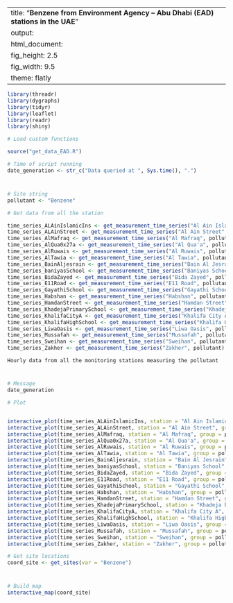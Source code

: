 
---
title: "**Benzene from Environment Agency – Abu Dhabi (EAD) stations in the UAE**"
output:
  html_document:
    fig_height: 2.5
    fig_width: 9.5
    theme: flatly
---

```{r set_up, message = FALSE, echo = FALSE, warning = FALSE}
library(threadr)
library(dygraphs)
library(tidyr)
library(leaflet)
library(readr)
library(shiny)

# Load custom functions

source("get_data_EAD.R")

# Time of script running
date_generation <- str_c("Data queried at ", Sys.time(), ".")
```
# 

## 
```{r import_data, message = FALSE, echo = FALSE, results = "hide", cache = TRUE, warning = FALSE}

# Site string
pollutant <- "Benzene"

# Get data from all the station

time_series_ALAinIslamicIns <- get_measurement_time_series("Al Ain Islamic Ins", pollutant)
time_series_ALAinStreet <- get_measurement_time_series("Al Ain Street", pollutant)
time_series_AlMafraq <- get_measurement_time_series("Al Mafraq", pollutant)
time_series_AlQua0x27a <- get_measurement_time_series("Al Qua'a", pollutant)
time_series_AlRuwais <- get_measurement_time_series("Al Ruwais", pollutant)
time_series_AlTawia <- get_measurement_time_series("Al Tawia", pollutant)
time_series_BainAljesrain <- get_measurement_time_series("Bain Al Jesrain", pollutant)
time_series_baniyasSchool <- get_measurement_time_series("Baniyas School", pollutant)
time_series_BidaZayed <- get_measurement_time_series("Bida Zayed", pollutant)
time_series_E11Road <- get_measurement_time_series("E11 Road", pollutant)
time_series_GayathiSchool <- get_measurement_time_series("Gayathi School", pollutant)
time_series_Habshan <- get_measurement_time_series("Habshan", pollutant)
time_series_HamdanStreet <- get_measurement_time_series("Hamdan Street", pollutant)
time_series_KhadejaPrimarySchool <- get_measurement_time_series("Khadeja Primary School", pollutant)
time_series_KhalifaCityA <- get_measurement_time_series("Khalifa City A", pollutant)
time_series_KhalifaHighSchool <- get_measurement_time_series("Khalifa High School", pollutant)
time_series_LiwaOasis <- get_measurement_time_series("Liwa Oasis", pollutant)
time_series_Mussafah <- get_measurement_time_series("Mussafah", pollutant)
time_series_Sweihan <- get_measurement_time_series("Sweihan", pollutant)
time_series_Zakher <- get_measurement_time_series("Zakher", pollutant)
```

 `Hourly data from all the monitoring stations measuring the pollutant`
 
# 

## 

```{r plot_EAD_LAT, echo = FALSE, cache = TRUE}
# Message
date_generation

# Plot


interactive_plot(time_series_ALAinIslamicIns, station = "Al Ain Islamic Ins", group =   pollutant, pollu="Benzene")
interactive_plot(time_series_ALAinStreet, station = "Al Ain Street", group = pollutant, pollu="Benzene")
interactive_plot(time_series_AlMafraq, station = "Al Mafraq", group = pollutant, pollu="Benzene")
interactive_plot(time_series_AlQua0x27a, station = "Al Qua'a", group = pollutant, pollu="Benzene")
interactive_plot(time_series_AlRuwais, station = "Al Ruwais", group = pollutant, pollu="Benzene")
interactive_plot(time_series_AlTawia, station = "Al Tawia", group = pollutant, pollu="Benzene")
interactive_plot(time_series_BainAljesrain, station = "Bain Al Jesrain", group = pollutant, pollu="Benzene")
interactive_plot(time_series_baniyasSchool, station = "Baniyas School", group = pollutant, pollu="Benzene")
interactive_plot(time_series_BidaZayed, station = "Bida Zayed", group = pollutant, pollu="Benzene")
interactive_plot(time_series_E11Road, station = "E11 Road", group = pollutant, pollu="Benzene")
interactive_plot(time_series_GayathiSchool, station = "Gayathi School", group = pollutant, pollu="Benzene")
interactive_plot(time_series_Habshan, station = "Habshan", group = pollutant, pollu="Benzene")
interactive_plot(time_series_HamdanStreet, station = "Hamdan Street", group = pollutant, pollu="Benzene")
interactive_plot(time_series_KhadejaPrimarySchool, station = "Khadeja Primary School", group = pollutant, pollu="Benzene")
interactive_plot(time_series_KhalifaCityA, station = "Khalifa City A", group = pollutant, pollu="Benzene")
interactive_plot(time_series_KhalifaHighSchool, station = "Khalifa High School", group =pollutant, pollu="Benzene")
interactive_plot(time_series_LiwaOasis, station = "Liwa Oasis", group = pollutant, pollu="Benzene")
interactive_plot(time_series_Mussafah, station = "Mussafah", group = pollutant, pollu="Benzene")
interactive_plot(time_series_Sweihan, station = "Sweihan", group = pollutant, pollu="Benzene")
interactive_plot(time_series_Zakher, station = "Zakher", group = pollutant, pollu="Benzene")

```


```{r import_data_for_map, message = FALSE, echo = FALSE, results = "hide", cache = TRUE}
# Get site locations
coord_site <- get_sites(var = "Benzene")

```
#
 
##

```{r map, fig.height = 8, echo = FALSE, message = FALSE, cache = TRUE}
# Build map
interactive_map(coord_site)
```

 
 